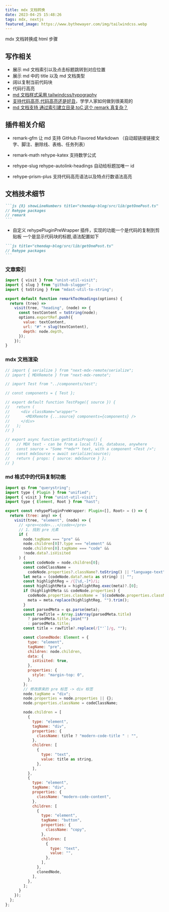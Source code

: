 ```yaml
---
title: mdx 文档转换
date: 2023-04-25 15:48:26
tags: mdx, nextjs
featured_image: https://www.bythewayer.com/img/tailwindcss.webp
---
```


mdx 文档转换成 html 步骤

## 写作相关

- 展示 md 文档索引以及点击标题跳转到对应位置
- 展示 md 中的 title 以及 md 文档类型
- 阔以复制当前代码块
- 代码行高亮
- [md 文档样式采用 tailwindcss/typography](https://tailwindcss.com/docs/typography-plugin)
- [支持代码高亮,代码高亮还是好丑](https://prismjs.com/index.html)，学学人家如何做到很美观的
- [md 文档支持 通过索引建立目录,toC 这个 remark 真复杂？](https://github.com/remarkjs/remark)

## 插件相关介绍

- remark-gfm 让 md 支持 GitHub Flavored Markdown （自动超链接链接文字、脚注、删除线、表格、任务列表）

- remark-math rehype-katex 支持数学公式

- rehype-slug rehype-autolink-headings 自动给标题加唯一 id

- rehype-prism-plus 支持代码高亮语法以及特点行数语法高亮

## 文档技术细节

````md
```js {8} showLineNumbers title="chendap-blog/src/lib/getOnePost.ts"
// Rehype packages
// remark
```
````

- 自定义 rehypePluginPreWrapper 插件，实现的功能一个是代码的复制到剪贴板 一个是显示代码块的标题,语法配置如下

````md
```js title="chendap-blog/src/lib/getOnePost.ts"
// Rehype packages
```
````

### 文章索引

```js title="remarkTocHeadings.js"
import { visit } from "unist-util-visit";
import { slug } from "github-slugger";
import { toString } from "mdast-util-to-string";

export default function remarkTocHeadings(options) {
  return (tree) =>
    visit(tree, "heading", (node) => {
      const textContent = toString(node);
      options.exportRef.push({
        value: textContent,
        url: "#" + slug(textContent),
        depth: node.depth,
      });
    });
}
```

### mdx 文档渲染

```js title="post.js"
// import { serialize } from "next-mdx-remote/serialize";
// import { MDXRemote } from "next-mdx-remote";

// import Test from "../components/test";

// const components = { Test };

// export default function TestPage({ source }) {
//   return (
//     <div className="wrapper">
//       <MDXRemote {...source} components={components} />
//     </div>
//   );
// }

// export async function getStaticProps() {
//   // MDX text - can be from a local file, database, anywhere
//   const source = "Some **mdx** text, with a component <Test />";
//   const mdxSource = await serialize(source);
//   return { props: { source: mdxSource } };
// }
```

### md 格式中的代码复制功能

```js {1-4} title="rehypePluginPreWrapper.js"
import qs from "querystring";
import type { Plugin } from "unified";
import { visit } from "unist-util-visit";
import type { Element, Root } from "hast";

export const rehypePluginPreWrapper: Plugin<[], Root> = () => {
  return (tree: any) => {
    visit(tree, "element", (node) => {
      // <pre><code>...</code></pre>
      // 1. 找到 pre 元素
      if (
        node.tagName === "pre" &&
        node.children[0]?.type === "element" &&
        node.children[0].tagName === "code" &&
        !node.data?.isVisited
      ) {
        const codeNode = node.children[0];
        const codeClassName =
          codeNode.properties?.className?.toString() || "language-text";
        let meta = (codeNode.data?.meta as string) || "";
        const highlightReg = /{[\d,-]*}/i;
        const highlightMeta = highlightReg.exec(meta)?.[0];
        if (highlightMeta && codeNode.properties) {
          codeNode.properties.className = `${codeNode.properties.className} ${highlightMeta}`;
          meta = meta.replace(highlightReg, "").trim();
        }
        const parsedMeta = qs.parse(meta);
        const rawTitle = Array.isArray(parsedMeta.title)
          ? parsedMeta.title.join("")
          : parsedMeta.title;
        const title = rawTitle?.replace(/["'`]/g, "");

        const clonedNode: Element = {
          type: "element",
          tagName: "pre",
          children: node.children,
          data: {
            isVisited: true,
          },
          properties: {
            style: "margin-top: 0",
          },
        };
        // 修改原来的 pre 标签 -> div 标签
        node.tagName = "div";
        node.properties = node.properties || {};
        node.properties.className = codeClassName;

        node.children = [
          {
            type: "element",
            tagName: "div",
            properties: {
              className: title ? "modern-code-title " : "",
            },
            children: [
              {
                type: "text",
                value: title as string,
              },
            ],
          },
          {
            type: "element",
            tagName: "div",
            properties: {
              className: "modern-code-content",
            },
            children: [
              {
                type: "element",
                tagName: "button",
                properties: {
                  className: "copy",
                },
                children: [
                  {
                    type: "text",
                    value: "",
                  },
                ],
              },
              clonedNode,
            ],
          },
        ];
      }
    });
  };
};
```
